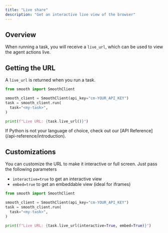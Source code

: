 ```yaml
---
title: "Live share"
description: "Get an interactive live view of the browser"
---
```


## Overview

When running a task, you will receive a `live_url`, which can be used to view the agent actions live.

## Getting the URL

A `live_url` is returned when you run a task.

<CodeGroup>

```python Python
from smooth import SmoothClient

smooth_client = SmoothClient(api_key="cm-YOUR_API_KEY")
task = smooth_client.run(
  task="<my-task>",
)

print(f"Live URL: {task.live_url()}")
```

</CodeGroup>

<Note>
  If Python is not your language of choice, check out our [API Reference](/api-reference/introduction).
</Note>

## Customizations

You can customize the URL to make it interactive or full screen. Just pass the following parameters

- `interactive=true` to get an interactive view
- `embed=true` to get an embeddable view (ideal for iframes)

<CodeGroup>

```python Python
from smooth import SmoothClient

smooth_client = SmoothClient(api_key="cm-YOUR_API_KEY")
task = smooth_client.run(
  task="<my-task>",
)

print(f"Live URL: {task.live_url(interactive=True, embed=True)}")
```

</CodeGroup>